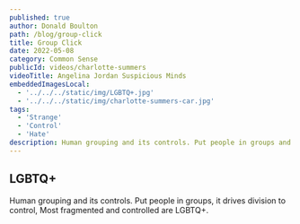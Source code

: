 ```yaml
---
published: true
author: Donald Boulton
path: /blog/group-click
title: Group Click
date: 2022-05-08
category: Common Sense
publicId: videos/charlotte-summers
videoTitle: Angelina Jordan Suspicious Minds
embeddedImagesLocal:
  - '../../../static/img/LGBTQ+.jpg'
  - '../../../static/img/charlotte-summers-car.jpg'
tags:
  - 'Strange'
  - 'Control'
  - 'Hate'
description: Human grouping and its controls. Put people in groups and it drives division to control, Most fragmented and controlled are LGBTQ+.
---
```



## LGBTQ+

Human grouping and its controls. Put people in groups, it drives division to control, Most fragmented and controlled are LGBTQ+.

<Center>
  <GatsbyImage
    alt="LGBTQ+"
    imgclass="block object-cover object-center w-full h-full rounded-lg"
    image={getImage(props.localImages[0])}
  />
</Center>
